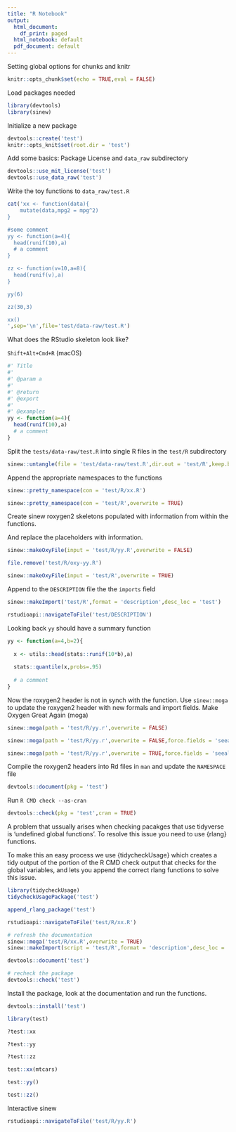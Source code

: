 ```yaml
---
title: "R Notebook"
output:
  html_document:
    df_print: paged
  html_notebook: default
  pdf_document: default
---
```


Setting global options for chunks and knitr

```r
knitr::opts_chunk$set(echo = TRUE,eval = FALSE)
```

Load packages needed

```r

library(devtools)
library(sinew)

```
 
Initialize a new package 
 
```r

devtools::create('test')
knitr::opts_knit$set(root.dir = 'test')
```
 
Add some basics: Package License and `data_raw` subdirectory 
 
```r

devtools::use_mit_license('test')
devtools::use_data_raw('test')

```

Write the toy functions to `data_raw/test.R`

```r
 
cat('xx <- function(data){
    mutate(data,mpg2 = mpg^2)
}

#some comment
yy <- function(a=4){
  head(runif(10),a)
  # a comment
}

zz <- function(v=10,a=8){
  head(runif(v),a)
}

yy(6)

zz(30,3)

xx()
',sep='\n',file='test/data-raw/test.R') 

```

What does the RStudio skeleton look like? 

`Shift+Alt+Cmd+R` (macOS)

```r

#' Title
#'
#' @param a 
#'
#' @return
#' @export
#'
#' @examples
yy <- function(a=4){
  head(runif(10),a)
  # a comment
}

```

Split the `tests/data-raw/test.R` into single R files in the `test/R` subdirectory

```r
sinew::untangle(file = 'test/data-raw/test.R',dir.out = 'test/R',keep.body = FALSE)
```
 
Append the appropriate namespaces to the functions 
 
```r

sinew::pretty_namespace(con = 'test/R/xx.R')

sinew::pretty_namespace(con = 'test/R',overwrite = TRUE)

```

Create sinew roxygen2 skeletons populated with information from within the functions. 

And replace the placeholders with information.

```r

sinew::makeOxyFile(input = 'test/R/yy.R',overwrite = FALSE)

file.remove('test/R/oxy-yy.R')

sinew::makeOxyFile(input = 'test/R',overwrite = TRUE)

```

Append to the `DESCRIPTION` file the the `imports` field

```r

sinew::makeImport('test/R',format = 'description',desc_loc = 'test')

rstudioapi::navigateToFile('test/DESCRIPTION')

```

Looking back `yy` should have a summary function

```r

yy <- function(a=4,b=2){
  
  x <- utils::head(stats::runif(10*b),a)
  
  stats::quantile(x,probs=.95)
  
  # a comment
}

```

Now the roxygen2 header is not in synch with the function. Use `sinew::moga` to update the roxygen2 header with new formals and import fields. Make Oxygen Great Again (moga)

```r

sinew::moga(path = 'test/R/yy.r',overwrite = FALSE)

sinew::moga(path = 'test/R/yy.r',overwrite = FALSE,force.fields = 'seealso')

sinew::moga(path = 'test/R/yy.r',overwrite = TRUE,force.fields = 'seealso')

```

Compile the roxygen2 headers into Rd files in `man` and update the `NAMESPACE` file

```r

devtools::document(pkg = 'test')

```

Run `R CMD check --as-cran`

```r

devtools::check(pkg = 'test',cran = TRUE)

```

A problem that ussually arises when checking pacakges that use tidyverse is 'undefined global functions'. To resolve this issue you need to use {rlang} functions. 

To make this an easy process we use {tidycheckUsage} which creates a tidy output of the portion of the R CMD check output that checks for the global variables, and lets you append the correct rlang functions to solve this issue. 

```r
library(tidycheckUsage)
tidycheckUsagePackage('test')

append_rlang_package('test')

rstudioapi::navigateToFile('test/R/xx.R')

# refresh the documentation
sinew::moga('test/R/xx.R',overwrite = TRUE)
sinew::makeImport(script = 'test/R',format = 'description',desc_loc = 'test')

devtools::document('test')

# recheck the package
devtools::check('test')

```

Install the package, look at the documentation and run the functions.

```r

devtools::install('test')

library(test)

?test::xx

?test::yy

?test::zz

test::xx(mtcars)

test::yy()

test::zz()

```

Interactive sinew

```r

rstudioapi::navigateToFile('test/R/yy.R')

```

